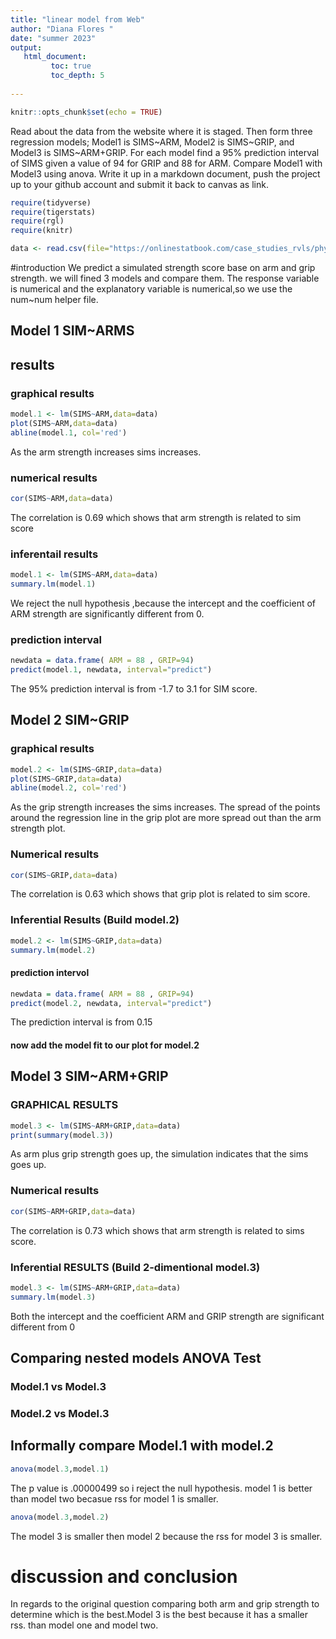 ```yaml
---
title: "linear model from Web"
author: "Diana Flores "
date: "summer 2023"
output:
   html_document:
         toc: true
         toc_depth: 5
        
---
```


```r
knitr::opts_chunk$set(echo = TRUE)
```

Read about the data from the website where it is staged.  Then form three regression models; Model1 is SIMS~ARM, Model2 is SIMS~GRIP, and Model3 is SIMS~ARM+GRIP. For each model find a 95% prediction interval of SIMS given a value of 94  for GRIP and 88 for ARM. Compare Model1 with Model3 using anova. Write it up in a markdown document, push the project up to your github account and submit it back to canvas as link. 

 


```r
require(tidyverse)
require(tigerstats)
require(rgl)
require(knitr)

```

```r
data <- read.csv(file="https://onlinestatbook.com/case_studies_rvls/physical_strength/data.txt",sep="",header=TRUE)  

```

#introduction 
We predict a simulated strength score base on arm and grip strength. we will fined 3 models and compare them.
The response variable is numerical and the explanatory variable is numerical,so we use the num~num helper file. 


## Model 1 SIM~ARMS


## results

### graphical results
```r
model.1 <- lm(SIMS~ARM,data=data)
plot(SIMS~ARM,data=data)
abline(model.1, col='red')
```

As the arm strength increases sims increases.

### numerical results

```r
cor(SIMS~ARM,data=data)
```
The correlation is 0.69 which shows that arm strength is related to sim score

### inferentail results 

```r
model.1 <- lm(SIMS~ARM,data=data)
summary.lm(model.1)
```
We reject the null hypothesis ,because the intercept and the coefficient of ARM strength are significantly different from 0.

### prediction interval
```r
newdata = data.frame( ARM = 88 , GRIP=94)
predict(model.1, newdata, interval="predict")
```



The 95% prediction interval is from -1.7 to 3.1 for SIM score.


## Model 2 SIM~GRIP



### graphical results
```r
model.2 <- lm(SIMS~GRIP,data=data)
plot(SIMS~GRIP,data=data)
abline(model.2, col='red')
```

As the grip strength increases the sims increases. The spread of the points around the regression line in the grip plot are more spread out than the arm strength plot.


### Numerical results 


```r
cor(SIMS~GRIP,data=data)
```
 The correlation is 0.63 which shows that grip plot is related to sim score.




### Inferential Results (Build model.2)


```r
model.2 <- lm(SIMS~GRIP,data=data)
summary.lm(model.2)
```



  

#### prediction intervol 

```r
newdata = data.frame( ARM = 88 , GRIP=94)
predict(model.2, newdata, interval="predict")
```


The prediction interval is from 0.15


#### now add the model fit to our plot for model.2
  


## Model 3 SIM~ARM+GRIP



### GRAPHICAL RESULTS 
```r
model.3 <- lm(SIMS~ARM+GRIP,data=data)
print(summary(model.3))
```

As arm plus grip strength goes up, the simulation indicates that the sims goes up.


### Numerical results 


```r
cor(SIMS~ARM+GRIP,data=data)
```
The correlation is 0.73 which shows that arm strength is related to sims score.
  
### Inferential  RESULTS (Build 2-dimentional model.3)

```r
model.3 <- lm(SIMS~ARM+GRIP,data=data)
summary.lm(model.3)
```

Both the intercept and the coefficient ARM and GRIP strength are significant different from 0

  

## Comparing nested models ANOVA Test

### Model.1 vs Model.3
### Model.2 vs Model.3

## Informally compare Model.1 with model.2

```r
anova(model.3,model.1)
```
The p value is .00000499 so i reject the null hypothesis. model 1 is better than model two becasue rss for model 1 is smaller.





```r
anova(model.3,model.2)
```


The model 3 is smaller then model 2 because the rss for model 3 is smaller.


# discussion and conclusion


In regards to the original question comparing both arm and grip strength to determine which is the best.Model 3 is the best because it has a smaller rss.
than model one and model two.









